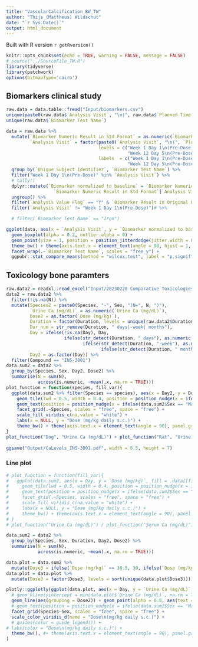 ```yaml
---
title: "VascularCalcification_BW_TW"
author: "Thijs (Mattheus) Wildschut"
date: "`r Sys.Date()`"
output: html_document
---
```


Built with R version `r getRversion()`

```r
knitr::opts_chunk$set(echo = TRUE, warning = FALSE, message = FALSE)
# source("../SourceFile_TW.R")
library(tidyverse)
library(patchwork)
options(bitmapType='cairo')

```

## Biomarkers clinical study

```r
raw.data = data.table::fread("Input/biomarkers.csv")
unique(paste0(raw.data$`Analysis Visit`, "\n(", raw.data$`Planned Time Point Name`, ")"))
unique(raw.data$`Biomarker Test Name`)

data = raw.data %>%
  mutate(`Biomarker Numeric Result in Std Format` = as.numeric(`Biomarker Numeric Result in Std Format`),
         `Analysis Visit` = factor(paste0(`Analysis Visit`, "\n(", `Planned Time Point Name`, ")"),
                                   levels = c("Week 1 Day 1\n(Pre-Dose)", "Week 1 Day 1\n(20 Minutes Prior To End of Infusion)",
                                              "Week 12 Day 5\n(Pre-Dose)", "Week 24 Day 5\n(Pre-Dose)", "Follow-up\n(NA)"),
                                   labels  = c("Week 1 Day 1\n(Pre-Dose)", "Week 1 Day 1\n(20 Minutes Prior\nTo End of Infusion)",
                                              "Week 12 Day 5\n(Pre-Dose)", "Week 24 Day 5\n(Pre-Dose)", "Follow-up"))) %>%
  group_by(`Unique Subject Identifier`, `Biomarker Test Name`) %>% 
  filter("Week 1 Day 1\n(Pre-Dose)" %in% `Analysis Visit`) %>%
  # tally()
  dplyr::mutate(`Biomarker normalized to baseline` = `Biomarker Numeric Result in Std Format`-
                  `Biomarker Numeric Result in Std Format`[`Analysis Visit` == "Week 1 Day 1\n(Pre-Dose)"]) %>%
  ungroup() %>%
  filter(`Analysis Value Flag` == "Y" & `Biomarker Result in Original Units` != "<LLOQ" & !is.na(`Biomarker normalized to baseline`)) %>%
  filter(`Analysis Visit` != "Week 1 Day 1\n(Pre-Dose)")# %>%

  # filter(`Biomarker Test Name` == "Iron")

ggplot(data, aes(x = `Analysis Visit`, y = `Biomarker normalized to baseline`, fill = `Description of Planned Arm`)) +
  geom_boxplot(alpha = 0.2, outlier.alpha = 0) + 
  geom_point(size = 1, position = position_jitterdodge(jitter.width = 0.2), aes(col = `Description of Planned Arm`)) +
  theme_bw() + theme(axis.text.x = element_text(angle = 90, hjust = 1, vjust = 0.5)) +
  facet_wrap(.~`Biomarker Test Name`, scales = "free_y") +
  ggpubr::stat_compare_means(method = "wilcox.test", label = "p.signif") # method = "t.test", 

```

## Toxicology bone paramters

```r
raw.data2 = readxl::read_excel("Input/20230220 Comparative Toxicologies Bone Parameters_TW.xlsx")
data2 = raw.data2 %>%
  filter(!is.na(N)) %>%
  mutate(Species2 = paste0(Species, "-", Sex, "(N=", N, ")"),
         `Urine Ca (mg/dL)` = as.numeric(`Urine Ca (mg/dL)`),
         Dose2 = as.factor(`Dose (mg/kg)`),
         Duration = factor(Duration, levels = unique(raw.data2$Duration)[c(2,1,6,3,4,7,8,5)]),
         Dur_num = str_remove(Duration, " days|-week| months"),
         Day = ifelse(!is.na(Day), Day, 
                      ifelse(str_detect(Duration, " days"), as.numeric(str_remove(Duration, " days")),
                             ifelse(str_detect(Duration, "-week"), as.numeric(str_remove(Duration, "-week"))*7,
                                    ifelse(str_detect(Duration, " months"), as.numeric(str_remove(Duration, " months"))*30, NA)))),
         Day2 = as.factor(Day)) %>%
  filter(Compound == "INS-3001")
data.sum2 = data2 %>%
  group_by(Species, Sex, Day2, Dose2) %>% 
  summarise(N = sum(N),
            across(is.numeric, ~mean(.x, na.rm = TRUE)))
plot_function = function(species, fill_var){
  ggplot(data.sum2 %>% filter(Species == species), aes(x = Day2, y = Dose2, fill = .data[[fill_var]], col = Sex, label = N)) +
    geom_tile(lwd = 0.5, width = 0.4, position = position_nudge(x = ifelse(data.sum2$Sex == "Male", 0.22, -0.22))) +
    geom_text(position = position_nudge(x = ifelse(data.sum2$Sex == "Male", 0.21, -0.21)), size = 3) +
    facet_grid(.~Species, scales = "free", space = "free") +
    scale_fill_viridis_c(na.value = "white") +
    labs(x = NULL, y = "Dose (mg/kg daily s.c.)") +
    theme_bw() + theme(axis.text.x = element_text(angle = 90), panel.grid = element_blank(), panel.grid.major.x = element_line(color = "grey"))
}
plot_function("Dog", "Urine Ca (mg/dL)") + plot_function("Rat", "Urine Ca (mg/dL)") + plot_layout(guides = "collect")
  
ggsave("Output/CaLevels_INS-3001.pdf", width = 6.5, height = 7)

```

### Line plot
```r
# plot_function = function(fill_var){
#   ggplot(data.sum2, aes(x = Day, y = `Dose (mg/kg)`, fill = .data[[fill_var]], col = Sex, label = N)) +
#     geom_tile(lwd = 0.5, width = 0.4, position = position_nudge(x = ifelse(data.sum2$Sex == "Male", 0.22, -0.22))) +
#     geom_text(position = position_nudge(x = ifelse(data.sum2$Sex == "Male", 0.21, -0.21)), size = 3) +
#     facet_grid(.~Species, scales = "free", space = "free") +
#     scale_fill_viridis_c(na.value = "white") +
#     labs(x = NULL, y = "Dose (mg/kg daily s.c.)") +
#     theme_bw() + theme(axis.text.x = element_text(angle = 90), panel.grid = element_blank(), panel.grid.major.x = element_line(color = "grey"))
# }
# plot_function("Urine Ca (mg/dL)") / plot_function("Serum Ca (mg/dL)")

data.sum2 = data2 %>%
  group_by(Species, Sex, Duration, Day2, Dose2) %>% 
  summarise(N = sum(N),
            across(is.numeric, ~mean(.x, na.rm = TRUE)))

data.plot = data.sum2 %>%
  mutate(Dose3 = ifelse(`Dose (mg/kg)` == 30.5, 30, ifelse(`Dose (mg/kg)` == 104, 100, ifelse(`Dose (mg/kg)` == 304, 300, `Dose (mg/kg)`))))
data.plot = data.plot %>%
  mutate(Dose3 = factor(Dose3, levels = sort(unique(data.plot$Dose3))))

plotly::ggplotly(ggplot(data.plot, aes(x = Day, y = `Urine Ca (mg/dL)`, col = Dose2, label = N)) + #interaction(Dose2, Duration)
  # geom_hline(yintercept = min(data.plot$`Urine Ca (mg/dL)`, na.rm = TRUE), linetype = 2, col = "grey") +
  geom_line(aes(grouping = Dose2)) + geom_point(alpha = 0.8, aes(text = Duration)) +
  # geom_text(position = position_nudge(x = ifelse(data.sum2$Sex == "Male", 0.21, -0.21)), size = 3) +
  facet_grid(Species~Sex, scales = "free", space = "free") +
  scale_color_viridis_d(name = "Dose\n(mg/kg daily s.c.)") +
  # guides(color = guide_legend()) +
# labs(color = "Dose\n(mg/kg daily s.c.)") +
  theme_bw(), #+ theme(axis.text.x = element_text(angle = 90), panel.grid = element_blank(), panel.grid.major.x = element_line(color = "grey"))
)

```